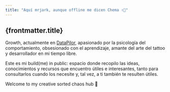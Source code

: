 ```yaml
---
title: "Aquí mrjark, aunque offline me dicen Chema ✌🏽"
---
```

## {frontmatter.title}

Growth, actualmente en <a className="text-[#C6F21A]" href="https://www.datapilotagency.com/" target="_blank">DataPilor</a>, apasionado por la psicología del comportamiento, obsesionado con el aprendizaje, amante del arte del tattoo y desarrollador en mi tiempo libre.

Este es mi build(me) in public: espacio donde recopilo las ideas, conocimientos y recursos que encuentro útiles e interesantes, tanto para consultarlos cuando los necesite y, tal vez, a ti también te resulten útiles.

Welcome to my creative sorted chaos hub 💭
